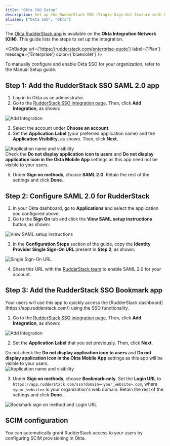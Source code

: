 ```yaml
---
title: "Okta SSO Setup"
description: Set up the RudderStack SSO (Single Sign-On) feature with Okta.
aliases: ["Okta SSO", "Okta"]
---
```


The <a href="https://www.okta.com/integrations/rudderstack/">Okta RudderStack app</a> is available on the **Okta Integration Network (OIN)**. This guide lists the steps to set up the integration.

<GhBadge
  url={'https://rudderstack.com/enterprise-quote'}
  label={'Plan'}
  message={'Enterprise'}
  color={'blueviolet'}
/>

To manually configure and enable Okta SSO for your organization, refer to the <Link to="/user-guides/administrators-guide/okta-sso/manual-setup/">Manual Setup</Link> guide. 

## Step 1: Add the RudderStack SSO SAML 2.0 app

1. Log in to Okta as an administrator.
2. Go to the [RudderStack SSO integration page](https://www.okta.com/integrations/rudderstack/). Then, click **Add Integration**, as shown:

<img src="../../../assets/user-guides/rudderstack-okta-sso-1.png" alt="Add Integration" />

3. Select the account under **Choose an account**.
4. Set the **Application Label** (your preferred application name) and the **Application Visibility**, as shown. Then, click **Next**.

<img src="../../../assets/user-guides/rudderstack-okta-sso-2.png" alt="Application name and visibility" />

<div class="warningBlock">
Check the <strong>Do not display application icon to users</strong> and <strong>Do not display application icon in the Okta Mobile App</strong> settings as this app need not be visible to your users.
</div>

5. Under **Sign on methods**, choose **SAML 2.0**. Retain the rest of the settings and click **Done**. 

## Step 2: Configure SAML 2.0 for RudderStack

1. In your Okta dashboard, go to **Applications** and select the application you configured above.
2. Go to the **Sign On** tab and click the **View SAML setup instructions** button, as shown:

<img src="../../../assets/user-guides/rudderstack-okta-sso-3.png" alt="View SAML setup instructions" />

3. In the **Configuration Steps** section of the guide, copy the **Identity Provider Single Sign-On URL** present in **Step 2**, as shown:

<img src="../../../assets/user-guides/rudderstack-okta-sso-4.png" alt="Single Sign-On URL" />

4. Share this URL with the [RudderStack team](mailto:hello@rudderstack.com) to enable SAML 2.0 for your account.

## Step 3: Add the RudderStack SSO Bookmark app

<div class="infoBlock">
Your users will use this app to quickly access the [RudderStack dashboard](https://app.rudderstack.com/) using the SSO functionality.
</div>

1. Go to the [RudderStack SSO integration page](https://www.okta.com/integrations/rudderstack/). Then, click **Add Integration**, as shown:

<img src="../../../assets/user-guides/rudderstack-okta-sso-1.png" alt="Add Integration" />

2. Set the **Application Label** that you set previously. Then, click **Next**.

<div class="warningBlock">
Do not check the <strong>Do not display application icon to users</strong> and <strong>Do not display application icon in the Okta Mobile App</strong> settings as this app will be visible to your users.
</div>

<img src="../../../assets/user-guides/rudderstack-okta-sso-5.png" alt="Application name and visibility" />

3. Under **Sign on methods**, choose **Bookmark-only**. Set the **Login URL** to `https://app.rudderstack.com/sso?domain=<your_website>.com`, where `<your_website>` is your organization's web domain. Retain the rest of the settings and click **Done**. 

<img src="../../../assets/user-guides/rudderstack-okta-sso-6.png" alt="Bookmark sign on method and Login URL" />

## SCIM configuration

You can automatically grant RudderStack access to your users by <Link to="/user-guides/administrators-guide/okta-sso/scim-configuration">configuring SCIM provisioning</Link> in Okta.